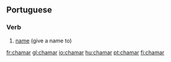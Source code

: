 ==Portuguese==

===Verb===
{{infl|pt|verb}}

# [[name]] (give a name to)

{{tbot entry|Portuguese|name|2007|November}}

[[fr:chamar]]
[[gl:chamar]]
[[io:chamar]]
[[hu:chamar]]
[[pt:chamar]]
[[fi:chamar]]